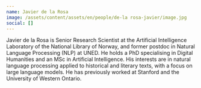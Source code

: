```yaml
---
name: Javier de la Rosa
image: /assets/content/assets/en/people/de-la rosa-javier/image.jpg
social: []
---
```

Javier de la Rosa is Senior Research Scientist at the Artificial Intelligence Laboratory of the National Library of Norway, and former postdoc in Natural Language Processing (NLP) at UNED. He holds a PhD specialising in Digital Humanities and an MSc in Artificial Intelligence. His interests are in natural language processing applied to historical and literary texts, with a focus on large language models. He has previously worked at Stanford and the University of Western Ontario.